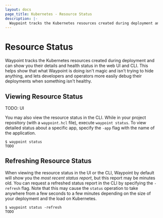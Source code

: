 ```yaml
---
layout: docs
page_title: Kubernetes - Resource Status
description: |-
  Waypoint tracks the Kubernetes resources created during deployment and can show you their details and health status in the web UI and CLI.
---
```


# Resource Status

Waypoint tracks the Kubernetes resources created during deployment
and can show you their details and health status in the web UI and CLI.
This helps show that what Waypoint is doing isn't magic and isn't trying
to hide anything, and lets developers and operators more easily debug
their deployments when something isn't healthy.

<!-- TODO: screenshot -->

## Viewing Resource Status

TODO: UI

You may also view the resource status in the CLI. While in your project
repository (with a `waypoint.hcl` file), execute `waypoint status`. To
view detailed status about a specific app, specify the `-app` flag with
the name of the application.

```shell-session
$ waypoint status
TODO
```

## Refreshing Resource Status

When viewing the resource status in the UI or the CLI, Waypoint by default
will show you the _most recent status report_, but this report may be minutes
old. You can request a refreshed status report in the CLI by specifying the
`-refresh` flag. Note that this may cause the `status` operation to take
anywhere from a few seconds to a few minutes depending on the size of your
deployment and the load on Kubernetes.

```shell-session
$ waypoint status -refresh
TODO
```
